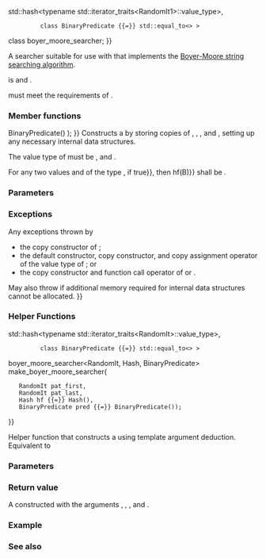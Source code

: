 {{cpp/experimental/title|boyer_moore_searcher|make_boyer_moore_searcher}}
{{cpp/experimental/lib_extensions/navbar}}

{{dcl begin}}
{{dcl header|experimental/functional}}
{{dcl|since=libfund_ts|
template&lt; class RandomIt1,
          class Hash {{=}} std::hash&lt;typename std::iterator_traits&lt;RandomIt1&gt;::value_type&gt;,
          class BinaryPredicate {{=}} std::equal_to&lt;&gt; &gt;
class boyer_moore_searcher;
}}
{{dcl end}}

A searcher suitable for use with {{ltt|cpp/experimental/search|std::experimental::search}} that implements the [https://en.wikipedia.org/wiki/Boyer%E2%80%93Moore_string_search_algorithm Boyer-Moore string searching algorithm].

{{tt|boyer_moore_searcher}} is {{named req|CopyConstructible}} and {{named req|CopyAssignable}}.

{{tt|RandomIt1}} must meet the requirements of {{named req|RandomAccessIterator}}.

===Member functions===
{{member|{{small|std::experimental::boyer_moore_searcher::}}boyer_moore_searcher|2=
{{dcl begin}}
{{dcl| 
boyer_moore_searcher( RandomIt1 pat_first,
                      RandomIt1 pat_last,
                      Hash hf {{=}} Hash(),
                      BinaryPredicate pred {{=}} BinaryPredicate() );
}}
{{dcl end}}
Constructs a {{tt|boyer_moore_searcher}} by storing copies of {{c|pat_first}}, {{c|pat_last}}, {{c|hf}}, and {{c|pred}}, setting up any necessary internal data structures. 

The value type of {{tt|RandomIt1}} must be {{named req|DefaultConstructible}}, {{named req|CopyConstructible}} and {{named req|CopyAssignable}}.

For any two values {{tt|A}} and {{tt|B}} of the type {{c|std::iterator_traits&lt;RandomIt1&gt;::value_type}}, if {{c|pred(A, B) {{==}} true}}, then {{c|hf(A) {{==}} hf(B)}} shall be {{c|true}}.

===Parameters===
{{par begin}}
{{par|pat_first, pat_last|a pair of iterators designating the string to be searched for}}
{{par|hf|a callable object used to hash the elements of the string}}
{{par|pred|a callable object used to determine equality}}
{{par end}}

===Exceptions===
Any exceptions thrown by 
* the copy constructor of {{tt|RandomIt1}};
* the default constructor, copy constructor, and copy assignment operator of the value type of {{tt|RandomIt1}}; or
* the copy constructor and function call operator of {{tt|BinaryPredicate}} or {{tt|Hash}}.
May also throw {{lc|std::bad_alloc}} if additional memory required for internal data structures cannot be allocated.
}}

{{member|{{small|std::experimental::boyer_moore_searcher::}}operator()|2=
{{dcl begin}}
{{dcl rev begin}}
{{dcl|until=c++17|
template&lt; class RandomIt2 &gt;
RandomIt2 operator()( RandomIt2 first, RandomIt2 last ) const;
}}
{{dcl|since=c++17|
template&lt; class RandomIt2 &gt;
std::pair&lt;RandomIt2,RandomIt2&gt; operator()( RandomIt2 first, RandomIt2 last ) const;
}}
{{dcl rev end}}
{{dcl end}}
The member function called by {{ltt|cpp/experimental/search|std::experimental::search}} to perform a search with this searcher. {{tt|RandomIt2}} must meet the requirements of {{named req|RandomAccessIterator}}.

{{tt|RandomIt1}} and {{tt|RandomIt2}} must have the same value type.

===Parameters===
{{par begin}}
{{par|first, last|a pair of iterators designating the string to be examined}}
{{par end}}

===Return value===
{{rev begin}}
{{rev|until=c++17|
If the pattern {{range|pat_first|pat_last}} is empty, returns {{c|first}}.

Otherwise, an iterator to the first position in {{range|first|last}} where a subsequence that compares equal to {{range|pat_first|pat_last}} as defined by {{c|pred}} is located, or a copy of {{c|last}} otherwise.
}}
{{rev|since=c++17|
If the pattern {{range|pat_first|pat_last}} is empty, returns {{tt|make_pair(first, first)}}.

Otherwise, returns a pair of iterators to the first and one past last positions in {{range|first|last}} where a subsequence that compares equal to {{range|pat_first|pat_last}} as defined by {{c|pred}} is located, or {{tt|make_pair(last, last)}} otherwise.
}}
{{rev end}}
}}

===Helper Functions===
{{dcl begin}}
{{dcl|since=libfund_ts|
template&lt; class RandomIt, 
          class Hash {{=}} std::hash&lt;typename std::iterator_traits&lt;RandomIt&gt;::value_type&gt;,
          class BinaryPredicate {{=}} std::equal_to&lt;&gt; &gt;
boyer_moore_searcher&lt;RandomIt, Hash, BinaryPredicate&gt; make_boyer_moore_searcher(
    RandomIt pat_first,
    RandomIt pat_last,
    Hash hf {{=}} Hash(),
    BinaryPredicate pred {{=}} BinaryPredicate());
}}
{{dcl end}}

Helper function that constructs a {{tt|std::experimental::boyer_moore_searcher}} using template argument deduction. Equivalent to {{c|return boyer_moore_searcher&lt;RandomIt, Hash, BinaryPredicate&gt;(pat_first, pat_last, hf, pred);}}

===Parameters===
{{par begin}}
{{par|pat_first, pat_last|a pair of iterators designating the string to be searched for}}
{{par|hf|a callable object used to hash the elements of the string}}
{{par|pred|a callable object used to determine equality}}
{{par end}}

===Return value===
A {{tt|boyer_moore_searcher}} constructed with the arguments {{c|pat_first}}, {{c|pat_last}}, {{c|hf}}, and {{c|pred}}.

===Example===
{{example
|code=
#include &lt;experimental/algorithm&gt;
#include &lt;experimental/functional&gt;
#include &lt;iostream&gt;
#include &lt;string&gt;
 
int main()
{
    std::string in = "Lorem ipsum dolor sit amet, consectetur adipiscing elit,"
                     " sed do eiusmod tempor incididunt ut labore et dolore magna aliqua";
    std::string needle = "pisci";
    auto it = std::experimental::search(in.begin(), in.end(),
                  std::experimental::make_boyer_moore_searcher(
                      needle.begin(), needle.end()));
    if (it != in.end())
        std::cout &lt;&lt; "The string " &lt;&lt; needle &lt;&lt; " found at offset "
                  &lt;&lt; it - in.begin() &lt;&lt; '\n';
    else
        std::cout &lt;&lt; "The string " &lt;&lt; needle &lt;&lt; " not found\n";
}
|output=
The string pisci found at offset 43
}}

===See also===
{{dsc begin}}
{{dsc inc|cpp/algorithm/dsc search}}
{{dsc end}}